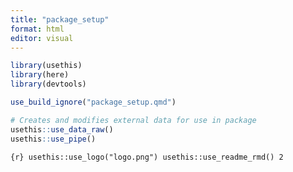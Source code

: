 ```yaml
---
title: "package_setup"
format: html
editor: visual
---
```


```r
library(usethis)
library(here)
library(devtools)
```

```r
use_build_ignore("package_setup.qmd")
```

```r
# Creates and modifies external data for use in package
usethis::use_data_raw()
usethis::use_pipe()
```

`{r} usethis::use_logo("logo.png") usethis::use_readme_rmd() 2`
